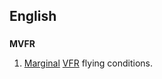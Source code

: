 ==English==

==={{initialism-old|en}}===
'''MVFR'''

# {{context|aviation}} [[marginal|Marginal]] [[VFR]] flying conditions.